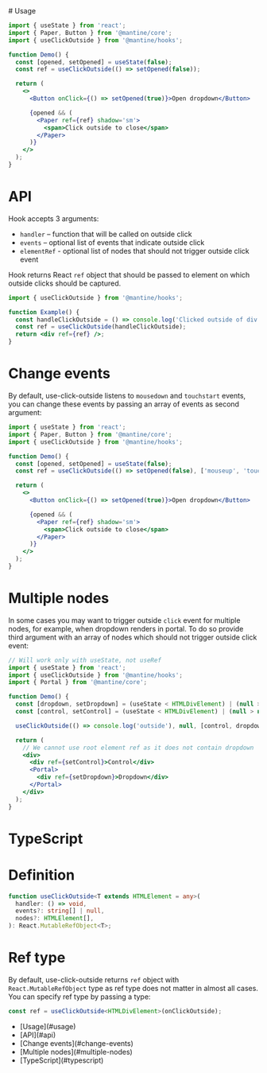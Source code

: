 <style>
  {`
  .sb-container {
    display: flex;
  }
  .sb-table__content {
    height: fit-content;
    position: sticky;
    top: 0;
    white-space: nowrap;
  }
    `}
</style>

<div className="sb-container">
<div>
# Usage

```jsx
import { useState } from 'react';
import { Paper, Button } from '@mantine/core';
import { useClickOutside } from '@mantine/hooks';

function Demo() {
  const [opened, setOpened] = useState(false);
  const ref = useClickOutside(() => setOpened(false));

  return (
    <>
      <Button onClick={() => setOpened(true)}>Open dropdown</Button>

      {opened && (
        <Paper ref={ref} shadow='sm'>
          <span>Click outside to close</span>
        </Paper>
      )}
    </>
  );
}
```

# API

Hook accepts 3 arguments:

<ul>
  <li>
    <code>handler</code> – function that will be called on outside click
  </li>
  <li>
    <code>events</code> – optional list of events that indicate outside click
  </li>
  <li>
    <code>elementRef</code> - optional list of nodes that should not trigger outside click event
  </li>
</ul>
Hook returns React <code>ref</code> object that should be passed to element on which outside clicks should
be captured.

```jsx
import { useClickOutside } from '@mantine/hooks';

function Example() {
  const handleClickOutside = () => console.log('Clicked outside of div');
  const ref = useClickOutside(handleClickOutside);
  return <div ref={ref} />;
}
```

# Change events

By default, use-click-outside listens to <code>mousedown</code> and <code>touchstart</code> events, you can change these events by passing an array of events as second argument:

```jsx
import { useState } from 'react';
import { Paper, Button } from '@mantine/core';
import { useClickOutside } from '@mantine/hooks';

function Demo() {
  const [opened, setOpened] = useState(false);
  const ref = useClickOutside(() => setOpened(false), ['mouseup', 'touchend']);

  return (
    <>
      <Button onClick={() => setOpened(true)}>Open dropdown</Button>

      {opened && (
        <Paper ref={ref} shadow='sm'>
          <span>Click outside to close</span>
        </Paper>
      )}
    </>
  );
}
```

# Multiple nodes

In some cases you may want to trigger outside <code>click</code> event for multiple nodes, for example, when dropdown renders in portal. To do so provide third argument with an array of nodes which should not trigger outside click event:

```jsx
// Will work only with useState, not useRef
import { useState } from 'react';
import { useClickOutside } from '@mantine/hooks';
import { Portal } from '@mantine/core';

function Demo() {
  const [dropdown, setDropdown] = (useState < HTMLDivElement) | (null > null);
  const [control, setControl] = (useState < HTMLDivElement) | (null > null);

  useClickOutside(() => console.log('outside'), null, [control, dropdown]);

  return (
    // We cannot use root element ref as it does not contain dropdown
    <div>
      <div ref={setControl}>Control</div>
      <Portal>
        <div ref={setDropdown}>Dropdown</div>
      </Portal>
    </div>
  );
}
```

# TypeScript

# Definition

```ts
function useClickOutside<T extends HTMLElement = any>(
  handler: () => void,
  events?: string[] | null,
  nodes?: HTMLElement[],
): React.MutableRefObject<T>;
```

# Ref type

By default, use-click-outside returns <code>ref</code> object with <code>React.MutableRefObject</code> type as ref type does not matter in almost all cases. You can specify ref type by passing a type:

```ts
const ref = useClickOutside<HTMLDivElement>(onClickOutside);
```

</div>

<div className="sb-table__content">
<ul>
<li>[Usage](#usage) </li>
<li>[API](#api)</li>
<li>[Change events](#change-events)</li>
<li>[Multiple nodes](#multiple-nodes)</li>
<li>[TypeScript](#typescript)</li>
</ul>
</div>
</div>
